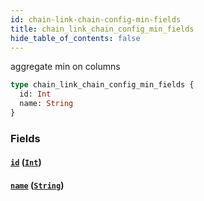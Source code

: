 ```yaml
---
id: chain-link-chain-config-min-fields
title: chain_link_chain_config_min_fields
hide_table_of_contents: false
---
```


aggregate min on columns

```graphql
type chain_link_chain_config_min_fields {
  id: Int
  name: String
}
```

### Fields

#### [`id`](#) ([`Int`](/07-graphql/scalars/int))

#### [`name`](#) ([`String`](/07-graphql/scalars/string))
